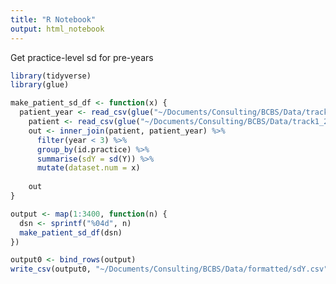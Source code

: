 ```yaml
---
title: "R Notebook"
output: html_notebook
---
```


Get practice-level sd for pre-years

```r
library(tidyverse)
library(glue)

make_patient_sd_df <- function(x) {
  patient_year <- read_csv(glue("~/Documents/Consulting/BCBS/Data/track1_20220404/patient_year/acic_patient_year_{x}.csv"))
    patient <- read_csv(glue("~/Documents/Consulting/BCBS/Data/track1_20220404/patient/acic_patient_{x}.csv"))
    out <- inner_join(patient, patient_year) %>% 
      filter(year < 3) %>% 
      group_by(id.practice) %>% 
      summarise(sdY = sd(Y)) %>% 
      mutate(dataset.num = x)
    
    out
}

output <- map(1:3400, function(n) {
  dsn <- sprintf("%04d", n)
  make_patient_sd_df(dsn)
})
```

```r
output0 <- bind_rows(output)
write_csv(output0, "~/Documents/Consulting/BCBS/Data/formatted/sdY.csv")
```

